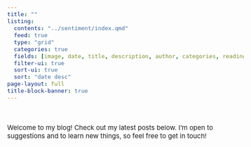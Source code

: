 ```yaml
---
title: ""
listing:
  contents: "../sentiment/index.qmd"
  feed: true
  type: "grid"
  categories: true
  fields: [image, date, title, description, author, categories, reading-time]
  filter-ui: true
  sort-ui: true
  sort: "date desc"
page-layout: full
title-block-banner: true
---
```


<style>
body {
    font-size: 15px;
}
nav button {
    all: unset;
    }
</style>

<div style="height: 20px;"></div>

Welcome to my blog! Check out my latest posts below. I'm open to suggestions and to learn new things, so feel free to get in touch!

<div style="height: 20px;"></div>

